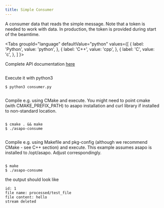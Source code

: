 ```yaml
---
title: Simple Consumer
---
```




A consumer data that reads the simple message. Note that a token is needed to work with data. In production, the token is provided during start of the beamtime.

<Tabs
  groupId="language"
  defaultValue="python"
  values={[
    { label: 'Python', value: 'python', },
    { label: 'C++', value: 'cpp', },
    { label: 'C', value: 'c', },
  ]
}>
<TabItem value="python">

Complete API documentation [here](http://asapo.desy.de/python/consumer.html)

```python content="./examples/python/consume.py"
```

Execute it with python3

```
$ python3 consumer.py
```

</TabItem>

<TabItem value="cpp">

```cpp content="./examples/cpp/consume.cpp"
```

Compile e.g. using CMake and execute. You might need to point cmake (with CMAKE_PREFIX_PATH) to asapo installation and curl library if installed to non-standard location.

```shell content="./examples/cpp/CMakeLists.txt" snippetTag="#consumer"
```

```
$ cmake . && make
$ ./asapo-consume
```

</TabItem>

<TabItem value="c">

```c content="./examples/c/consume.c"
```

Compile e.g. using Makefile and pkg-config (although we recommend CMake -  see C++ section) and execute. This example assumes asapo is installed to /opt/asapo. Adjust correspondingly.

```makefile content="./examples/c/Makefile" snippetTag="#consumer"
```

```
$ make
$ ./asapo-consume
```


</TabItem>

</Tabs>

the output should look like

```
id: 1
file name: processed/test_file
file content: hello
stream deleted
```

